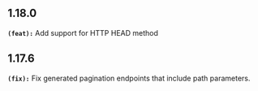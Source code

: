 ## 1.18.0
**`(feat):`** Add support for HTTP HEAD method

## 1.17.6
**`(fix):`** Fix generated pagination endpoints that include path parameters.

